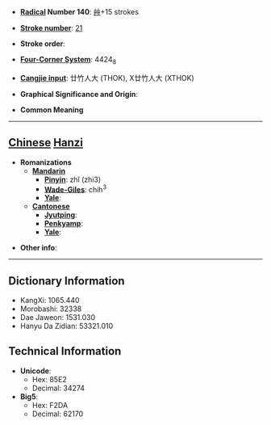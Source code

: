 * '''[[Wiktionary:Chinese radical index| Radical]] Number 140''': [[Wiktionary:Chinese radical index 艸|艸]]+15 strokes

* '''[[Wiktionary:Chinese total strokes index|Stroke number]]''': [[Wiktionary:Chinese total strokes index 21|21]]

* '''Stroke order''': 

* '''[[Wiktionary:Chinese four corner index|Four-Corner System]]''': 4424<sub>8</sub>

* '''[[Wiktionary:Chinese Cangjie index|Cangjie input]]''': 廿竹人大 (THOK), X廿竹人大 (XTHOK)

* '''Graphical Significance and Origin''': 

* '''Common Meaning'''

----

== [[Chinese]] [[Hanzi]] ==

* '''Romanizations'''
** '''[[Mandarin]]'''
*** '''[[Pinyin]]''': zhǐ (zhi3)
*** '''[[Wade-Giles]]''': chih<sup>3</sup>
*** '''[[Yale]]''': 
** '''[[Cantonese]]'''
*** '''[[Jyutping]]''':
*** '''[[Penkyamp]]''': 
*** '''[[Yale]]''': 

* '''Other info''': 

----

== Dictionary Information ==

* KangXi: 1065.440
* Morobashi: 32338
* Dae Jaweon: 1531.030
* Hanyu Da Zidian: 53321.010

== Technical Information ==

* '''Unicode''':
** Hex: 85E2
** Decimal: 34274
* '''Big5''':
** Hex: F2DA
** Decimal: 62170